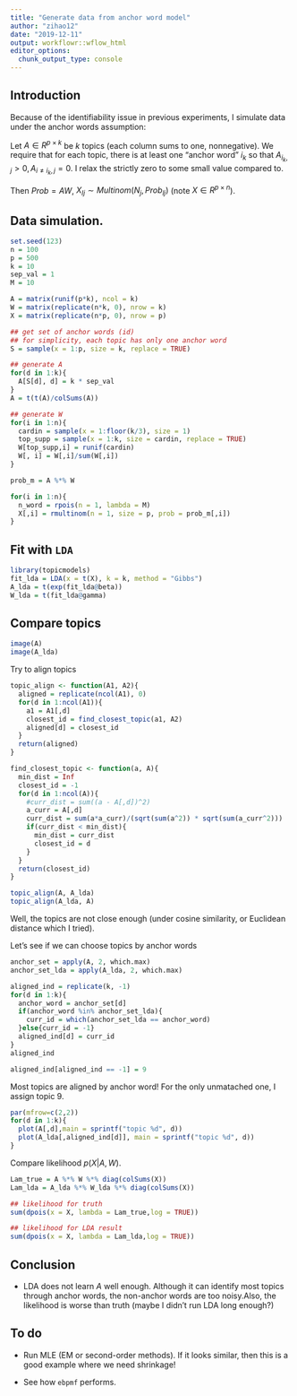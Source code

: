 ```yaml
---
title: "Generate data from anchor word model"
author: "zihao12"
date: "2019-12-11"
output: workflowr::wflow_html
editor_options:
  chunk_output_type: console
---
```


## Introduction
Because of the identifiability issue in previous experiments, I simulate data under the anchor words assumption:\

Let $A \in R^{p \times k}$ be $k$ topics (each column sums to one, nonnegative). We require that for each topic, there is at least one "anchor word" $i_k$ so that $A_{i_k, j} > 0, A_{i \neq i_k, j} = 0$. I relax the strictly zero to some small  value compared to. \

Then $Prob = A W$, $X_{Ij} \sim Multinom(N_j, Prob_{Ij})$ (note $X \in R^{p \times n}$). 

## Data simulation. 
```r
set.seed(123)
n = 100
p = 500
k = 10
sep_val = 1
M = 10

A = matrix(runif(p*k), ncol = k)
W = matrix(replicate(n*k, 0), nrow = k)
X = matrix(replicate(n*p, 0), nrow = p)

## get set of anchor words (id)
## for simplicity, each topic has only one anchor word
S = sample(x = 1:p, size = k, replace = TRUE)

## generate A
for(d in 1:k){
  A[S[d], d] = k * sep_val
}
A = t(t(A)/colSums(A))

## generate W
for(i in 1:n){
  cardin = sample(x = 1:floor(k/3), size = 1)
  top_supp = sample(x = 1:k, size = cardin, replace = TRUE)
  W[top_supp,i] = runif(cardin)
  W[, i] = W[,i]/sum(W[,i])
}

prob_m = A %*% W

for(i in 1:n){
  n_word = rpois(n = 1, lambda = M)
  X[,i] = rmultinom(n = 1, size = p, prob = prob_m[,i])
}
```


## Fit with `LDA`
```r
library(topicmodels)
fit_lda = LDA(x = t(X), k = k, method = "Gibbs")
A_lda = t(exp(fit_lda@beta))
W_lda = t(fit_lda@gamma)
```

## Compare topics
```r
image(A)
image(A_lda)
```

Try to align topics
```r
topic_align <- function(A1, A2){
  aligned = replicate(ncol(A1), 0)
  for(d in 1:ncol(A1)){
    a1 = A1[,d]
    closest_id = find_closest_topic(a1, A2)
    aligned[d] = closest_id
  }
  return(aligned)
}

find_closest_topic <- function(a, A){
  min_dist = Inf
  closest_id = -1
  for(d in 1:ncol(A)){
    #curr_dist = sum((a - A[,d])^2)
    a_curr = A[,d]
    curr_dist = sum(a*a_curr)/(sqrt(sum(a^2)) * sqrt(sum(a_curr^2)))
    if(curr_dist < min_dist){
      min_dist = curr_dist
      closest_id = d
    }
  }
  return(closest_id)
}

topic_align(A, A_lda)
topic_align(A_lda, A)
```
Well, the topics are not close enough (under cosine similarity, or Euclidean distance which I tried). 

Let's see if we can choose topics by anchor words

```r
anchor_set = apply(A, 2, which.max)
anchor_set_lda = apply(A_lda, 2, which.max)

aligned_ind = replicate(k, -1)
for(d in 1:k){
  anchor_word = anchor_set[d]
  if(anchor_word %in% anchor_set_lda){
    curr_id = which(anchor_set_lda == anchor_word)
  }else{curr_id = -1}
  aligned_ind[d] = curr_id
}
aligned_ind

aligned_ind[aligned_ind == -1] = 9
```
Most topics are aligned by anchor word! For the only unmatached one, I assign topic 9.


```r
par(mfrow=c(2,2))
for(d in 1:k){
  plot(A[,d],main = sprintf("topic %d", d))
  plot(A_lda[,aligned_ind[d]], main = sprintf("topic %d", d))
}
```



Compare likelihood $p(X|A, W)$.
```r
Lam_true = A %*% W %*% diag(colSums(X))
Lam_lda = A_lda %*% W_lda %*% diag(colSums(X))

## likelihood for truth
sum(dpois(x = X, lambda = Lam_true,log = TRUE))

## likelihood for LDA result
sum(dpois(x = X, lambda = Lam_lda,log = TRUE))
```


## Conclusion
* LDA does not learn $A$ well enough. Although it can identify most topics through anchor words, the non-anchor words are too noisy.Also, the likelihood is worse than truth (maybe I didn't run LDA long enough?) 

## To do
* Run MLE (EM or second-order methods). If it looks similar, then this is a good example where we need shrinkage!

* See how `ebpmf` performs. 
















